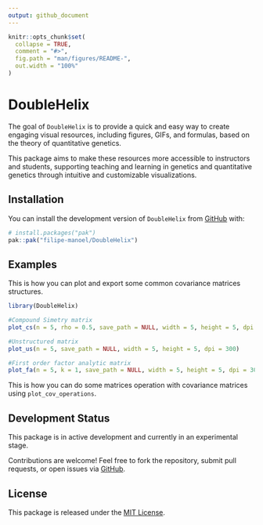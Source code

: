 ```yaml
---
output: github_document
---
```


<!-- README.md is generated from README.Rmd. Please edit that file -->

```r
knitr::opts_chunk$set(
  collapse = TRUE,
  comment = "#>",
  fig.path = "man/figures/README-",
  out.width = "100%"
)
```

# DoubleHelix

<!-- badges: start -->
<!-- badges: end -->

The goal of `DoubleHelix` is to provide a quick and easy way to create engaging visual resources, including figures, GIFs, and formulas, based on the theory of quantitative genetics.

This package aims to make these resources more accessible to instructors and students, supporting teaching and learning in genetics and quantitative genetics through intuitive and customizable visualizations.



## Installation

You can install the development version of `DoubleHelix` from [GitHub](https://github.com/filipe-manoel/DoubleHelix) with:

``` r
# install.packages("pak")
pak::pak("filipe-manoel/DoubleHelix")

```

## Examples


This is how you can plot and export some common covariance matrices structures.

```r
library(DoubleHelix)

#Compound Simetry matrix
plot_cs(n = 5, rho = 0.5, save_path = NULL, width = 5, height = 5, dpi = 300)

#Unstructured matrix
plot_us(n = 5, save_path = NULL, width = 5, height = 5, dpi = 300)

#First order factor analytic matrix
plot_fa(n = 5, k = 1, save_path = NULL, width = 5, height = 5, dpi = 300)

```


This is how you can do some matrices operation with covariance matrices using `plot_cov_operations`.



## Development Status

This package is in active development and currently in an experimental stage.

Contributions are welcome!
Feel free to fork the repository, submit pull requests, or open issues via [GitHub](https://github.com/filipe-manoel/DoubleHelix).


## License

This package is released under the [MIT License](https://opensource.org/licenses/MIT).



